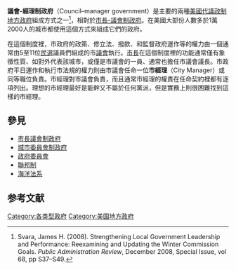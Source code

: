 {{Expand language|en|time=2021-12-04T07:27:39+00:00}}
'''議會-經理制政府'''（Council–manager government）是主要的兩種[[美國|美國]][[代議政制|代議政制]][[地方政府|地方政府]]組成方式之一<ref name=SvaraWinter>Svara, James H. (2008). Strengthening Local Government Leadership and Performance: Reexamining and Updating the Winter Commission Goals. ''Public Administration Review'', December 2008, Special Issue, vol 68, pp S37–S49.</ref>，相對於[[市長-議會制政府|市長-議會制政府]]。在美國大部份人數多於1萬2000人的城市都使用這個方式來組成它們的政府。

在這個制度裡，市政府的政策、修立法、撥款、和監督政府運作等的權力由一個通常由5至11位[[選舉|民選]]議員們組成的市[[議會|議會]]執行。[[市長|市長]]在這個制度裡的功能通常僅有象徵性質、如對外代表該城市，或僅是市議會的一員、通常也擔任市議會議長。市政府平日運作和執行市法規的權力則由市議會任命一位'''市經理'''（City Manager）或同等職位負責。市經理對市議會負責，而且通常市經理的權責在任命契約裡都有逐項列出。理想的市經理最好是能幹又不屬於任何黨派，但是實務上則很困難找到這樣的市經理。

== 參見 ==
* [[市長議會制政府|市長議會制政府]]
* [[城市委員會制政府|城市委員會制政府]]
* [[政府委員會|政府委員會]]
* [[聯邦制|聯邦制]]
* [[海洋法系|海洋法系]]

==参考文献==
{{reflist}}
[[Category:各类型政府|Category:各类型政府]]
[[Category:美国地方政府|Category:美国地方政府]]